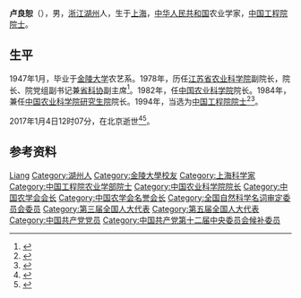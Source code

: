 '''卢良恕'''（{{bd|1924年|11月3日|2017年|1月4日|catIdx=Lu}}），男，[[浙江|浙江]][[湖州|湖州]]人，生于[[上海|上海]]，[[中华人民共和国|中华人民共和国]]农业学家，[[中国工程院院士|中国工程院院士]]。

== 生平 ==
1947年1月，毕业于[[金陵大学|金陵大学]]农艺系。1978年，历任[[江苏省农业科学院|江苏省农业科学院]]副院长，院长、院党组副书记兼[[江苏省科学技术协会|省科协]]副主席<ref>{{cite book|title=中國科学技术专家传略 农学编. 综合卷|url=http://books.google.com/books?id=omLlAAAAMAAJ|year=1996|publisher=中國农业科技出版社|page=314}}</ref>。1982年，任[[中国农业科学院|中国农业科学院]]院长。1984年，兼任[[中国农业科学院研究生院|中国农业科学院研究生院]]院长。1994年，当选为[[中国工程院院士|中国工程院院士]]<ref name="金善宝吴景锋">{{cite book|author1=金善宝|author2=吴景锋|title=中国现代农学家传|url=http://books.google.com/books?id=1dowAQAAIAAJ|publisher=湖南科学技术出版社|pages=553–559}}</ref><ref>{{Cite book|title=中国科技统计年鉴 2016|last=国家统计局社会科技和文化产业统计司，科学技术部创新发展司编|location=北京|publisher=[[中国统计出版社|中国统计出版社]]|year=2016.11|isbn=978-7-5037-8032-5|pages=24-26}}</ref>。

2017年1月4日12时07分，在北京逝世<ref>{{cite news|title=中国农业科学院原院长、十二届中央候补委员卢良恕院士逝世|url=http://www.thepaper.cn/newsDetail_forward_1602517|accessdate=2017-01-23|newspaper=澎湃新闻|archive-date=2019-06-09|archive-url=https://web.archive.org/web/20190609143445/http://www.thepaper.cn/newsDetail_forward_1602517|dead-url=no}}</ref><ref>{{cite news|title=卢良恕同志逝世|url=http://cpc.people.com.cn/n1/2017/0125/c87393-29048293.html|accessdate=2017-04-14|work=人民网|agency=新华社|archive-date=2017-04-15|archive-url=https://web.archive.org/web/20170415105306/http://cpc.people.com.cn/n1/2017/0125/c87393-29048293.html|dead-url=no}}</ref>。

== 参考资料 ==
{{reflist}}

{{中国工程院农业学部院士}}
{{中国工程院工程管理学部院士}}
{{Navboxes
| title  = 卢良恕在[[中国农学会|中国农学会]]的职务
| list1  =
{{中国农学会第四届理事会}}
{{中国农学会第五届理事会}}
{{中国农学会第六届理事会}}
}}
{{Navboxes
| title  = 卢良恕在[[全国科学技术名词审定委员会|全国科学技术名词审定委员会]]的职务
| list1  =
{{全国自然科学名词审定委员会第三届全国委员会}}
}}

{{Authority control}}

{{DEFAULTSORT:Lu卢}}
[[Category:卢姓|Liang]]
[[Category:湖州人|Category:湖州人]]
[[Category:金陵大學校友|Category:金陵大學校友]]
[[Category:上海科学家|Category:上海科学家]]
[[Category:中国工程院农业学部院士|Category:中国工程院农业学部院士]]
[[Category:中国农业科学院院长|Category:中国农业科学院院长]]
[[Category:中国农学会会长|Category:中国农学会会长]]
[[Category:中国农学会名誉会长|Category:中国农学会名誉会长]]
[[Category:全国自然科学名词审定委员会委员|Category:全国自然科学名词审定委员会委员]]
[[Category:第三届全国人大代表|Category:第三届全国人大代表]]
[[Category:第五届全国人大代表|Category:第五届全国人大代表]]
[[Category:中国共产党党员|Category:中国共产党党员]]
[[Category:中国共产党第十二届中央委员会候补委员|Category:中国共产党第十二届中央委员会候补委员]]